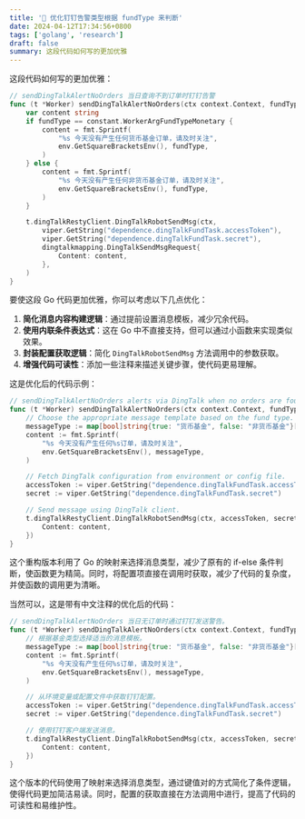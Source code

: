 ```yaml
---
title: '🔮 优化钉钉告警类型根据 fundType 来判断'
date: 2024-04-12T17:34:56+0800
tags: ['golang', 'research']
draft: false
summary: 这段代码如何写的更加优雅
---
```


这段代码如何写的更加优雅：
```go
// sendDingTalkAlertNoOrders 当日查询不到订单时钉钉告警
func (t *Worker) sendDingTalkAlertNoOrders(ctx context.Context, fundType string) {
	var content string
	if fundType == constant.WorkerArgFundTypeMonetary {
		content = fmt.Sprintf(
			"%s 今天没有产生任何货币基金订单，请及时关注",
			env.GetSquareBracketsEnv(), fundType,
		)
	} else {
		content = fmt.Sprintf(
			"%s 今天没有产生任何非货币基金订单，请及时关注",
			env.GetSquareBracketsEnv(), fundType,
		)
	}

	t.dingTalkRestyClient.DingTalkRobotSendMsg(ctx,
		viper.GetString("dependence.dingTalkFundTask.accessToken"),
		viper.GetString("dependence.dingTalkFundTask.secret"),
		dingtalkmapping.DingTalkSendMsgRequest{
			Content: content,
		},
	)
}
```

要使这段 Go 代码更加优雅，你可以考虑以下几点优化：

1. **简化消息内容构建逻辑**：通过提前设置消息模板，减少冗余代码。
2. **使用内联条件表达式**：这在 Go 中不直接支持，但可以通过小函数来实现类似效果。
3. **封装配置获取逻辑**：简化 `DingTalkRobotSendMsg` 方法调用中的参数获取。
4. **增强代码可读性**：添加一些注释来描述关键步骤，使代码更易理解。

这是优化后的代码示例：

```go
// sendDingTalkAlertNoOrders alerts via DingTalk when no orders are found for the day.
func (t *Worker) sendDingTalkAlertNoOrders(ctx context.Context, fundType string) {
    // Choose the appropriate message template based on the fund type.
    messageType := map[bool]string{true: "货币基金", false: "非货币基金"}[fundType == constant.WorkerArgFundTypeMonetary]
    content := fmt.Sprintf(
        "%s 今天没有产生任何%s订单，请及时关注",
        env.GetSquareBracketsEnv(), messageType,
    )

    // Fetch DingTalk configuration from environment or config file.
    accessToken := viper.GetString("dependence.dingTalkFundTask.accessToken")
    secret := viper.GetString("dependence.dingTalkFundTask.secret")

    // Send message using DingTalk client.
    t.dingTalkRestyClient.DingTalkRobotSendMsg(ctx, accessToken, secret, dingtalkmapping.DingTalkSendMsgRequest{
        Content: content,
    })
}
```

这个重构版本利用了 Go 的映射来选择消息类型，减少了原有的 if-else 条件判断，使函数更为精简。同时，将配置项直接在调用时获取，减少了代码的复杂度，并使函数的调用更为清晰。

当然可以，这是带有中文注释的优化后的代码：

```go
// sendDingTalkAlertNoOrders 当日无订单时通过钉钉发送警告。
func (t *Worker) sendDingTalkAlertNoOrders(ctx context.Context, fundType string) {
    // 根据基金类型选择适当的消息模板。
    messageType := map[bool]string{true: "货币基金", false: "非货币基金"}[fundType == constant.WorkerArgFundTypeMonetary]
    content := fmt.Sprintf(
        "%s 今天没有产生任何%s订单，请及时关注",
        env.GetSquareBracketsEnv(), messageType,
    )

    // 从环境变量或配置文件中获取钉钉配置。
    accessToken := viper.GetString("dependence.dingTalkFundTask.accessToken")
    secret := viper.GetString("dependence.dingTalkFundTask.secret")

    // 使用钉钉客户端发送消息。
    t.dingTalkRestyClient.DingTalkRobotSendMsg(ctx, accessToken, secret, dingtalkmapping.DingTalkSendMsgRequest{
        Content: content,
    })
}
```

这个版本的代码使用了映射来选择消息类型，通过键值对的方式简化了条件逻辑，使得代码更加简洁易读。同时，配置的获取直接在方法调用中进行，提高了代码的可读性和易维护性。
